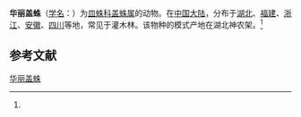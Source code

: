 {{Speciesbox
| name = 华丽盖蛛
| status = 
| status_system = 
| image = 
| genus = Neriene
| species = nitens
| authority = (Chen et Zhu, 1992)<ref name='id13329'>{{cite web| url =http://www.bioinfo.cn/db05/BjdwSpecies.php?action=view&id=13329| title =华丽盖蛛| work =《中国动物物种编目数据库》| publisher =中国科学院微生物研究所| author =中国科学院动物研究所| accessdate =2009-04-28| deadurl =yes| archiveurl =https://web.archive.org/web/20131203122335/http://www.bioinfo.cn/db05/BjdwSpecies.php?action=view| archivedate =2013-12-03}}</ref>
}}

'''华丽盖蛛'''（[[学名|学名]]：{{lang|la|''Neriene nitens''}}）为[[皿蛛科|皿蛛科]][[盖蛛属|盖蛛属]]的动物。在[[中国大陆|中国大陆]]，分布于[[湖北|湖北]]、[[福建|福建]]、[[浙江|浙江]]、[[安徽|安徽]]、[[四川|四川]]等地，常见于灌木林。该物种的模式产地在湖北神农架。<ref name='id13329'/>

== 参考文献 ==
{{reflist}}

{{Wikispecies|Neriene nitens}}
{{Taxonbar|from=Q2460783}}

[[Category:盖蛛属|华丽盖蛛]]


{{蜘蛛小作品}}